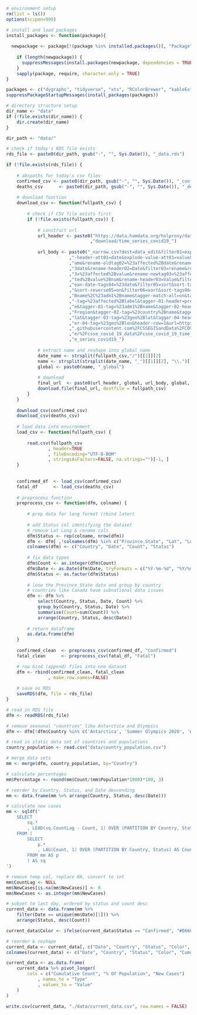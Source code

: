 ```r
# environment setup 
rm(list = ls())
options(scipen=999)

# install and load packages  
install_packages <- function(package){
  
  newpackage <- package[!(package %in% installed.packages()[, "Package"])]
      
    if (length(newpackage)) {
      suppressMessages(install.packages(newpackage, dependencies = TRUE))
    }
    sapply(package, require, character.only = TRUE)
}

packages <- c("dygraphs", "tidyverse", "xts", "RColorBrewer", "kableExtra", "sqldf")
suppressPackageStartupMessages(install_packages(packages))

# directory structure setup 
dir_name <- "data"
if (!file.exists(dir_name)) {
    dir.create(dir_name)
}

dir_path <- "data/"

# check if today's RDS file exists
rds_file <- paste0(dir_path, gsub("-", "", Sys.Date()), "_data.rds")

if (!file.exists(rds_file)) {
    
    # abspaths for today's csv files
    confirmed_csv <- paste0(dir_path, gsub("-", "", Sys.Date()), "_confirmed.csv")
    deaths_csv      <- paste0(dir_path, gsub("-", "", Sys.Date()), "_deaths.csv")
    
    # download function 
    download_csv <- function(fullpath_csv) {
    
        # check if CSV file exists first 
        if (!file.exists(fullpath_csv)) {
        
            # construct url 
            url_header <- paste0("https://data.humdata.org/hxlproxy/data/"
                                ,"download/time_series_covid19_")
            
            url_body <- paste0("_narrow.csv?dest=data_edit&filter01=explode&explode"
                        ,"-header-att01=date&explode-value-att01=value&filter02=ren"
                        ,"ame&rename-oldtag02=%23affected%2Bdate&rename-newtag02=%2"
                        ,"3date&rename-header02=Date&filter03=rename&rename-oldtag0"
                        ,"3=%23affected%2Bvalue&rename-newtag03=%23affected%2Binfec"
                        ,"ted%2Bvalue%2Bnum&rename-header03=Value&filter04=clean&cl"
                        ,"ean-date-tags04=%23date&filter05=sort&sort-tags05=%23date"
                        ,"&sort-reverse05=on&filter06=sort&sort-tags06=%23country%2"
                        ,"Bname%2C%23adm1%2Bname&tagger-match-all=on&tagger-default"
                        ,"-tag=%23affected%2Blabel&tagger-01-header=province%2Fstat"
                        ,"e&tagger-01-tag=%23adm1%2Bname&tagger-02-header=country%2"
                        ,"Fregion&tagger-02-tag=%23country%2Bname&tagger-03-header="
                        ,"lat&tagger-03-tag=%23geo%2Blat&tagger-04-header=long&tagg"
                        ,"er-04-tag=%23geo%2Blon&header-row=1&url=https%3A%2F%2Fraw"
                        ,".githubusercontent.com%2FCSSEGISandData%2FCOVID-19%2Fmast"
                        ,"er%2Fcsse_covid_19_data%2Fcsse_covid_19_time_series%2Ftim"
                        ,"e_series_covid19_")
            
            # extract name and reshape into global name 
            date_name <- strsplit(fullpath_csv,"/")[[1]][2]
            name <- strsplit(strsplit(date_name, "_")[[1]][2], "\\.")[[1]][1]
            global <- paste0(name, "_global")    
            
            # download
            final_url  <- paste0(url_header, global, url_body, global, ".csv")
            download.file(final_url, destfile = fullpath_csv)        
        }
    }
    
    download_csv(confirmed_csv)
    download_csv(deaths_csv)
    
    # load data into environment
    load_csv <- function(fullpath_csv) { 
    
        read.csv(fullpath_csv
                , header=TRUE
                , fileEncoding="UTF-8-BOM"
                , stringsAsFactors=FALSE, na.strings="")[-1, ]
    }
    
        
    confirmed_df  <- load_csv(confirmed_csv)
    fatal_df      <- load_csv(deaths_csv)
    
    # preprocess function
    preprocess_csv <- function(dfm, colname) {
    
        # prep data for long format (rbind later)
        
        # add Status col identifying the dataset
        # remove Lat Long & rename cols 
        dfm$Status <- rep(colname, nrow(dfm))
        dfm <- dfm[ ,!colnames(dfm) %in% c("Province.State", "Lat", "Long")]
        colnames(dfm) <- c("Country", "Date", "Count", "Status")
        
        # fix data types 
        dfm$Count <- as.integer(dfm$Count)
        dfm$Date <- as.Date(dfm$Date, tryFormats = c("%Y-%m-%d", "%Y/%m/%d"))
        dfm$Status <- as.factor(dfm$Status)
    
        # lose the Province_State data and group by country 
        # countries like Canada have subnational data issues 
        dfm <- dfm %>% 
            select(Country, Status, Date, Count) %>%
            group_by(Country, Status, Date) %>%
            summarise(Count=sum(Count)) %>%
            arrange(Country, Status, desc(Date))
        
        # return dataframe 
        as.data.frame(dfm)
    }
    
    confirmed_clean  <- preprocess_csv(confirmed_df, "Confirmed")
    fatal_clean      <- preprocess_csv(fatal_df, "Fatal")

    # row bind (append) files into one dataset 
    dfm <- rbind(confirmed_clean, fatal_clean
                , make.row.names=FALSE)
    
    # save as RDS 
    saveRDS(dfm, file = rds_file)
}

# read in RDS file 
dfm <- readRDS(rds_file)
```

```r
# remove seasonal "countries" like Antarctica and Olympics
dfm <- dfm[!dfm$Country %in% c('Antarctica', 'Summer Olympics 2020', 'Winter Olympics 2022'), ]

# read in static data set of countries and populations
country_population <- read.csv("data/country_population.csv")

# merge data sets
mm <- merge(dfm, country_population, by="Country")

# calculate percentages
mm$Percentage <- round(mm$Count/(mm$Population*1000)*100, 3)

# reorder by Country, Status, and Date descending
mm <- data.frame(mm %>% arrange(Country, Status, desc(Date)))

# calculate new cases
mm <- sqldf('
    SELECT 
        sq.*
        , LEAD(sq.CountLag - Count, 1) OVER (PARTITION BY Country, Status) AS NewCases
    FROM (
        SELECT 
            p.*
            , LAG(Count, 1) OVER (PARTITION BY Country, Status) AS CountLag
        FROM mm AS p
        ) AS sq
')

# remove temp col, replace NA, convert to int
mm$CountLag <- NULL
mm$NewCases[is.na(mm$NewCases)] <- 0
mm$NewCases <- as.integer(mm$NewCases)
```


```r
# subset to last day, ordered by status and count desc
current_data <- data.frame(mm %>%
    filter(Date == unique(mm$Date)[1])) %>%
    arrange(Status, desc(Count))

current_data$Color <- ifelse(current_data$Status == "Confirmed", "#D6604D", "#202226")

# reorder & reshape
current_data <- current_data[, c("Date", "Country", "Status", "Color", "Count", "Percentage", "NewCases")]
colnames(current_data) <- c("Date", "Country", "Status", "Color", "Cumulative Count", "% Of Population", "New Cases")

current_data <- as.data.frame(
    current_data %>% pivot_longer(
        cols = c("Cumulative Count", "% Of Population", "New Cases")
            , names_to = "Type"
            , values_to = "Value"
    )
)

write.csv(current_data, "./data/current_data.csv", row.names = FALSE)
```





























